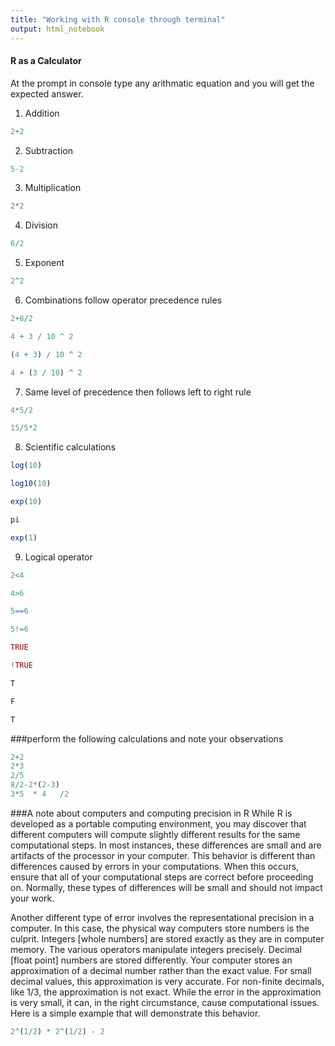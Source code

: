 ```yaml
---
title: "Working with R console through terminal"
output: html_notebook
---
```


#### R as a Calculator

At the prompt in console type any arithmatic equation and you will get the expected answer. 

1. Addition
```r
2+2
```

2. Subtraction
```r
5-2
```

3. Multiplication
```r
2*2
```

4. Division
```r
6/2
```

5. Exponent
```r
2^2
```

6. Combinations follow operator precedence rules
```r
2+8/2 
```

```r
4 + 3 / 10 ^ 2
```

```r
(4 + 3) / 10 ^ 2
```

```r
4 + (3 / 10) ^ 2
```

7. Same level of precedence then follows left to right rule
```r
4*5/2
```

```r
15/5*2
```

8. Scientific calculations
```r
log(10)
```

```r
log10(10)
```

```r
exp(10)
```


```r
pi
```


```r
exp(1)
```


9. Logical operator
```r
2<4
```


```r
4>6
```

```r
5==6
```

```r
5!=6
```

```r
TRUE
```

```r
!TRUE
```

```r
T
```


```r
F
```

```r
T
```

###perform the following calculations and note your observations
```r
2+2
2*3
2/5
8/2-2*(2-3)
3*5  * 4   /2
```

###A note about computers and computing precision in R 
While R is developed as a portable computing environment, you may discover that different computers will compute slightly different results for the same computational steps. In most instances, these differences are small and are artifacts of the processor in your computer. This behavior is different than differences caused by errors in your computations. When this occurs, ensure that all of your computational steps are correct before proceeding on. Normally, these types of differences will be small and should not impact your work.

Another different type of error involves the representational precision in a computer. In this case, the physical way computers store numbers is the culprit. Integers [whole numbers] are stored exactly as they are in computer memory. The various operators manipulate integers precisely. Decimal [float point] numbers are stored differently. Your computer stores an approximation of a decimal number rather than the exact value. For small decimal values, this approximation is very accurate. For non-finite decimals, like 1/3, the approximation is not exact. While the error in the approximation is very small, it can, in the right circumstance, cause computational issues. Here is a simple example that will demonstrate this behavior.

```r
2^(1/2) * 2^(1/2) - 2
```



